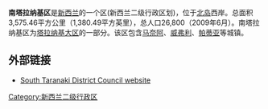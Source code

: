 {{noteTA
|G1=Country
}}
'''南塔拉纳基区'''是[[新西兰|新西兰]]的一个区(新西兰二级行政区划)，位于[[北島_(紐西蘭)|北岛]]西岸。总面积3,575.46平方公里（1,380.49平方英里），总人口26,800（2009年6月）。南塔拉纳基区为[[塔拉纳基大区|塔拉纳基大区]]的一部分。该区包含[[马奈阿|马奈阿]]、[[威弗利|威弗利]]、[[帕蒂亚|帕蒂亚]]等城镇。

==外部链接==
* [https://web.archive.org/web/20100726115518/http://www.stdc.co.nz/index.php?page=home.php South Taranaki District Council website]

[[Category:新西兰二级行政区|Category:新西兰二级行政区]]